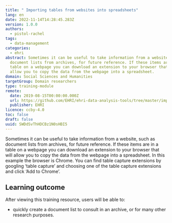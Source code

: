 ```yaml
---
title: " Importing tables from websites into spreadsheets"
lang: en
date: 2022-11-14T14:28:45.283Z
version: 1.0.0
authors:
  - pistol-rachel
tags:
  - data-management
categories:
  - ehri
abstract: Sometimes it can be useful to take information from a website, such as
  document lists from archives, for future reference. If these items are in a
  table on a webpage you can download an extension to your browser that will
  allow you to copy the data from the webpage into a spreadsheet.
domain: Social Sciences and Humanities
targetGroup: Domain researchers
type: training-module
remote:
  date: 2019-08-15T00:00:00.000Z
  url: https://github.com/EHRI/ehri-data-analysis-tools/tree/master/importing-web-tables
  publisher: EHRI
licence: ccby-4.0
toc: false
draft: false
uuid: SWDdSvThHDCBz1N0sHBI5
---
```

Sometimes it can be useful to take information from a website, such as document lists from archives, for future reference. If these items are in a table on a webpage you can download an extension to your browser that will allow you to copy the data from the webpage into a spreadsheet. In this example the browser is Chrome. You can find table capture extensions by googling ‘table capture’ and choosing one of the table capture extensions and click ‘Add to Chrome’.

## L﻿earning outcome

A﻿fter viewing this training resource, users will be able to:

- quickly create a document list to consult in an archive, or for many other research purposes.

<ExternalResource title="Interested in learning more?" subtitle="Check out Importing tables from websites into spreadsheets. N.B. This training resource is located in the GitHub environment, so please go straight to the text in the 'readme' file." url="https://github.com/EHRI/ehri-data-analysis-tools/tree/master/importing-web-tables" />